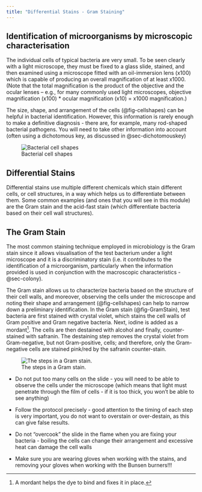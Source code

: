 ```yaml
---
title: "Differential Stains - Gram Staining"
---
```


## Identification of microorganisms by microscopic characterisation {#sec-microid}

The individual cells of typical bacteria are very small. To be seen clearly with a light microscope, they must be fixed to a glass slide, stained, and then examined using a microscope fitted with an oil-immersion lens (x100) which is capable of producing an overall magnification of at least x1000. (Note that the total magnification is the product of the objective and the ocular lenses – e.g., for many commonly used light microscopes, objective magnification (x100) * ocular magnification (x10) = x1000 magnification.) 

The size, shape, and arrangement of the cells (@fig-cellshapes) can be helpful in bacterial identification. However, this information is rarely enough to make a definitive diagnosis - there are, for example, many rod-shaped bacterial pathogens. You will need to take other information into account (often using a dichotomous key, as discussed in @sec-dichotomouskey)

![Bacterial cell shapes](images/cellshapes.jpg){#fig-cellshapes}

## Differential Stains 

Differential stains use multiple different chemicals which stain different cells, or cell structures, in a way which helps us to differentiate between them. Some common examples (and ones that you will see in this module) are the Gram stain and the acid-fast stain (which differentiate bacteria based on their cell wall structures). 

## The Gram Stain {#sec-gramstain}

The most common staining technique employed in microbiology is the Gram stain since it allows visualisation of the test bacterium under a light microscope and it is a discriminatory stain (i.e. it contributes to the identification of a microorganism, particularly when the information provided is used in conjunction with the macroscopic characteristics - @sec-colony).

The Gram stain allows us to characterize bacteria based on the structure of their cell walls, and moreover, observing the cells under the microscope and noting their shape and arrangement (@fig-cellshapes) can help to narrow down a preliminary identification. 
In the Gram stain (@fig-GramStain), test bacteria are first stained with crystal violet, which stains the cell walls of Gram positive and Gram negative bacteria. Next, iodine is added as a mordant^[A mordant helps the dye to bind and fixes it in place.]. The cells are then destained with alcohol and finally, counter-stained with safranin. The destaining step removes the crystal violet from Gram-negative, but not Gram-positive, cells; and therefore, only the Gram-negative cells are stained pink/red by the safranin counter-stain.

![The steps in a Gram stain.](images/GramStain.png){#fig-GramStain}

::: {.callout-tip title="Tips for making an excellent Gram stain"}

* Do not put too many cells on the slide - you will need to be able to observe the cells under the microscope (which means that light must penetrate through the film of cells - if it is too thick, you won't be able to see anything)

* Follow the protocol precisely - good attention to the timing of each step is very important, you do not want to overstain or over-destain, as this can give false results.

* Do not "overcook" the slide in the flame when you are fixing your bacteria - boiling the cells can change their arrangement and excessive heat can damage the cell walls

* Make sure you are wearing gloves when working with the stains, and removing your gloves when working with the Bunsen burners!!!

:::
